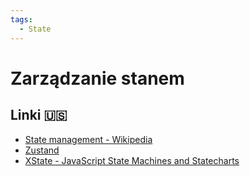 ```yaml
---
tags:
  - State
---
```


# Zarządzanie stanem

## Linki 🇺🇸

- [State management - Wikipedia](https://en.wikipedia.org/wiki/State_management)
- [Zustand](https://zustand-demo.pmnd.rs/)
- [XState - JavaScript State Machines and Statecharts](https://xstate.js.org/)
